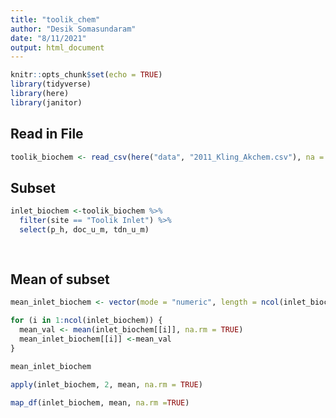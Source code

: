 ```yaml
---
title: "toolik_chem"
author: "Desik Somasundaram"
date: "8/11/2021"
output: html_document
---
```


```r
knitr::opts_chunk$set(echo = TRUE)
library(tidyverse)
library(here)
library(janitor)
```

## Read in File
```r
toolik_biochem <- read_csv(here("data", "2011_Kling_Akchem.csv"), na = ".") %>%  clean_names()
```
## Subset

```r
inlet_biochem <-toolik_biochem %>% 
  filter(site == "Toolik Inlet") %>%
  select(p_h, doc_u_m, tdn_u_m)
  
                  
```


## Mean of subset

```r
mean_inlet_biochem <- vector(mode = "numeric", length = ncol(inlet_biochem))

for (i in 1:ncol(inlet_biochem)) {
  mean_val <- mean(inlet_biochem[[i]], na.rm = TRUE)
  mean_inlet_biochem[[i]] <-mean_val
}

mean_inlet_biochem

apply(inlet_biochem, 2, mean, na.rm = TRUE)

map_df(inlet_biochem, mean, na.rm =TRUE)
```


